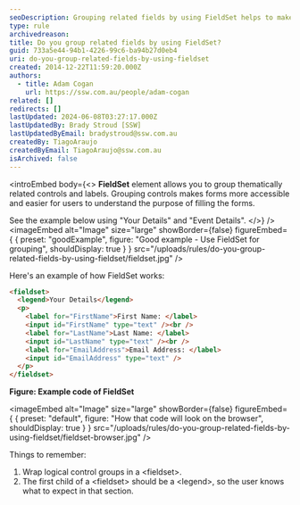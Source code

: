 ```yaml
---
seoDescription: Grouping related fields by using FieldSet helps to make forms more accessible and easier for users to understand their purpose.
type: rule
archivedreason:
title: Do you group related fields by using FieldSet?
guid: 733a5e44-94b1-4226-99c6-ba94b27d0eb4
uri: do-you-group-related-fields-by-using-fieldset
created: 2014-12-22T11:59:20.000Z
authors:
  - title: Adam Cogan
    url: https://ssw.com.au/people/adam-cogan
related: []
redirects: []
lastUpdated: 2024-06-08T03:27:17.000Z
lastUpdatedBy: Brady Stroud [SSW]
lastUpdatedByEmail: bradystroud@ssw.com.au
createdBy: TiagoAraujo
createdByEmail: TiagoAraujo@ssw.com.au
isArchived: false
---
```


<introEmbed
  body={<>
**FieldSet** element allows you to group thematically related controls and labels. Grouping controls makes forms more accessible and easier for users to understand the purpose of filling the forms.

See the example below using "Your Details" and "Event Details".
  </>}
/>
<imageEmbed
  alt="Image"
  size="large"
  showBorder={false}
  figureEmbed={ {
    preset: "goodExample",
    figure: "Good example - Use FieldSet for grouping",
    shouldDisplay: true
  } }
  src="/uploads/rules/do-you-group-related-fields-by-using-fieldset/fieldset.jpg"
/>

Here's an example of how FieldSet works:

```html
<fieldset>
  <legend>Your Details</legend>
  <p>
    <label for="FirstName">First Name: </label>
    <input id="FirstName" type="text" /><br />
    <label for="LastName">Last Name: </label>
    <input id="LastName" type="text" /><br />
    <label for="EmailAddress">Email Address: </label>
    <input id="EmailAddress" type="text" />
  </p>
</fieldset>
```

**Figure: Example code of FieldSet**


<imageEmbed
  alt="Image"
  size="large"
  showBorder={false}
  figureEmbed={ {
    preset: "default",
    figure: "How that code will look on the browser",
    shouldDisplay: true
  } }
  src="/uploads/rules/do-you-group-related-fields-by-using-fieldset/fieldset-browser.jpg"
/>

Things to remember:

1. Wrap logical control groups in a &lt;fieldset&gt;.
2. The first child of a &lt;fieldset&gt; should be a &lt;legend&gt;, so the user knows what to expect in that section.
